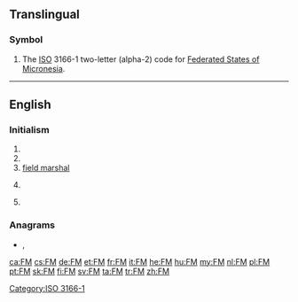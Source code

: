 {{also|fm|Fm|.fm}}
==Translingual==

===Symbol===
{{head|mul|symbol}}
# The [[ISO]] 3166-1 two-letter (alpha-2) code for [[Federated States of Micronesia]].

[[Category:ISO 3166-1]]

----

==English==

===Initialism===
{{rfc-header|Initialism}}
{{head|en|initialism}}

# {{initialism of|lang=en|frequency modulation}}
# {{abbreviation of|lang=en|FM radio}}
# [[field marshal]]
# {{label|en|construction|insurance}} {{w|Factory Mutual}}
# {{abbreviation of|lang=en|finance minister}}

===Anagrams===
* {{l|en|MF}}, {{l|en|M-F}}

[[ca:FM]]
[[cs:FM]]
[[de:FM]]
[[et:FM]]
[[fr:FM]]
[[it:FM]]
[[he:FM]]
[[hu:FM]]
[[my:FM]]
[[nl:FM]]
[[pl:FM]]
[[pt:FM]]
[[sk:FM]]
[[fi:FM]]
[[sv:FM]]
[[ta:FM]]
[[tr:FM]]
[[zh:FM]]